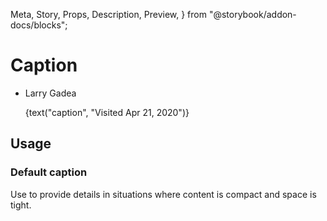   Meta,
  Story,
  Props,
  Description,
  Preview,
} from "@storybook/addon-docs/blocks";

<Meta title="Components | Titles and text / Caption" component={Caption} />

# Caption

<Description of={Caption} />

<Preview withToolbar>
  <Story name="Example">
    <ul>
      <li>
        <p>Larry Gadea</p>
        <Caption>{text("caption", "Visited Apr 21, 2020")}</Caption>
      </li>
    </ul>
  </Story>
</Preview>

<Props of={Caption} />

## Usage

### Default caption

Use to provide details in situations where content is compact and space is tight.
